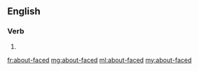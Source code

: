 ==English==

===Verb===
{{head|en|verb form}}

# {{en-past of|about-face}}

[[fr:about-faced]]
[[mg:about-faced]]
[[ml:about-faced]]
[[my:about-faced]]